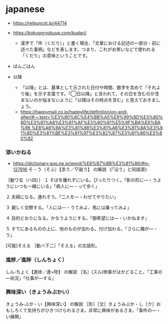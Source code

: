 # japanese

- https://reibuncnt.jp/44714

- https://kokugoryokuup.com/kudari/
  - 漢字で「件（くだり）」と書く場合、「文章における記述の一部分・前に述べた事柄」などを表します。つまり、これがお笑いなどで使われる「くだり」の意味ということです。
- ばんごはん
- 以降
  - 「以降」とは、基準として示された日付や時間、数字を含めて「それより後」を示す言葉です。「◯日以降」と言われて、その日を含むのか含まないのか悩まないように「以降はその時点を含む」と覚えておきましょう。
  - https://happymail.co.jp/happylife/definition/on-and-after/#:~:text=%E3%80%8C%E4%BB%A5%E9%99%8D%E3%80%8D%E3%81%A8%E3%81%AF%E3%80%81%E5%9F%BA%E6%BA%96,%E8%A6%9A%E3%81%88%E3%81%A6%E3%81%8A%E3%81%8D%E3%81%BE%E3%81%97%E3%82%87%E3%81%86%E3%80%82

### 添いかねる

- https://dictionary.goo.ne.jp/word/%E6%B7%BB%E3%81%86/#jn-127916
そ・う〔そふ〕【添う／▽副う】 の解説
《「沿う」と同語源》

［動ワ五（ハ四）］
１ そばを離れずにいる。ぴったりつく。「影の形に—・うようにいつも一緒にいる」「病人に—・って歩く」

２ 夫婦になる。連れそう。「二人を—・わせてやりたい」

３ 親しく交際する。「人には—・うてみよ、馬には乗ってみよ」

４ 目的どおりになる。かなうようにする。「御希望には—・いかねます」

５ すでにあるものの上に、他のものが加わる。付け加わる。「さらに趣が—・う」

[可能]そえる
［動ハ下二］「そえる」の文語形。

### 進捗／進陟（しんちょく）

しん‐ちょく【進捗／進×陟】 の解説
［名］(スル)物事がはかどること。「工事の—状況」「仕事が—する」

### 興味深い（きょうみぶかい）

きょうみ‐ぶか・い【興味深い】 の解説
［形］［文］きょうみぶか・し［ク］おもしろくて気持ちがひきつけられるさま。非常に興味があるさま。「事件の—・い展開」
